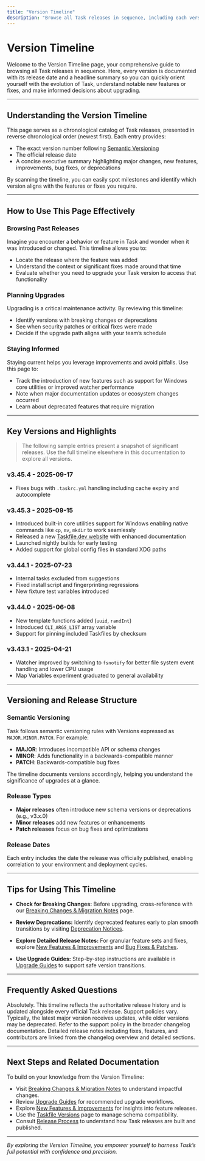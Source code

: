 ```yaml
---
title: "Version Timeline"
description: "Browse all Task releases in sequence, including each version's release date and a summary of headline features or changes. This allows users to quickly get oriented with past and current development activity, making it easy to decide when and how to upgrade."
---
```


# Version Timeline

Welcome to the Version Timeline page, your comprehensive guide to browsing all Task releases in sequence. Here, every version is documented with its release date and a headline summary so you can quickly orient yourself with the evolution of Task, understand notable new features or fixes, and make informed decisions about upgrading.

---

## Understanding the Version Timeline

This page serves as a chronological catalog of Task releases, presented in reverse chronological order (newest first). Each entry provides:

- The exact version number following [Semantic Versioning](https://semver.org/)
- The official release date
- A concise executive summary highlighting major changes, new features, improvements, bug fixes, or deprecations

By scanning the timeline, you can easily spot milestones and identify which version aligns with the features or fixes you require.

---

## How to Use This Page Effectively

### Browsing Past Releases

Imagine you encounter a behavior or feature in Task and wonder when it was introduced or changed. This timeline allows you to:

- Locate the release where the feature was added
- Understand the context or significant fixes made around that time
- Evaluate whether you need to upgrade your Task version to access that functionality

### Planning Upgrades

Upgrading is a critical maintenance activity. By reviewing this timeline:

- Identify versions with breaking changes or deprecations
- See when security patches or critical fixes were made
- Decide if the upgrade path aligns with your team’s schedule

### Staying Informed

Staying current helps you leverage improvements and avoid pitfalls. Use this page to:

- Track the introduction of new features such as support for Windows core utilities or improved watcher performance
- Note when major documentation updates or ecosystem changes occurred
- Learn about deprecated features that require migration

---

## Key Versions and Highlights

> The following sample entries present a snapshot of significant releases. Use the full timeline elsewhere in this documentation to explore all versions.

### v3.45.4 - 2025-09-17

- Fixes bugs with `.taskrc.yml` handling including cache expiry and autocomplete

### v3.45.3 - 2025-09-15

- Introduced built-in core utilities support for Windows enabling native commands like `cp`, `mv`, `mkdir` to work seamlessly
- Released a new [Taskfile.dev website](https://taskfile.dev) with enhanced documentation
- Launched nightly builds for early testing
- Added support for global config files in standard XDG paths

### v3.44.1 - 2025-07-23

- Internal tasks excluded from suggestions
- Fixed install script and fingerprinting regressions
- New fixture test variables introduced

### v3.44.0 - 2025-06-08

- New template functions added (`uuid`, `randInt`)
- Introduced `CLI_ARGS_LIST` array variable
- Support for pinning included Taskfiles by checksum

### v3.43.1 - 2025-04-21

- Watcher improved by switching to `fsnotify` for better file system event handling and lower CPU usage
- Map Variables experiment graduated to general availability

---

## Versioning and Release Structure

### Semantic Versioning

Task follows semantic versioning rules with Versions expressed as `MAJOR.MINOR.PATCH`. For example:

- **MAJOR**: Introduces incompatible API or schema changes
- **MINOR**: Adds functionality in a backwards-compatible manner
- **PATCH**: Backwards-compatible bug fixes

The timeline documents versions accordingly, helping you understand the significance of upgrades at a glance.

### Release Types

- **Major releases** often introduce new schema versions or deprecations (e.g., v3.x.0)
- **Minor releases** add new features or enhancements
- **Patch releases** focus on bug fixes and optimizations

### Release Dates

Each entry includes the date the release was officially published, enabling correlation to your environment and deployment cycles.

---

## Tips for Using This Timeline

- **Check for Breaking Changes:** Before upgrading, cross-reference with our [Breaking Changes & Migration Notes](/changelog/upgrade-guides/breaking-changes) page.

- **Review Deprecations:** Identify deprecated features early to plan smooth transitions by visiting [Deprecation Notices](/changelog/detail-changes/deprecations).

- **Explore Detailed Release Notes:** For granular feature sets and fixes, explore [New Features & Improvements](/changelog/detail-changes/features-improvements) and [Bug Fixes & Patches](/changelog/detail-changes/bug-fixes-patches).

- **Use Upgrade Guides:** Step-by-step instructions are available in [Upgrade Guides](/changelog/upgrade-guides/upgrade-instructions) to support safe version transitions.

---

## Frequently Asked Questions

<AccordionGroup title="FAQs about Version Timeline">
<Accordion title="Can I rely on this timeline to plan upgrades?">
Absolutely. This timeline reflects the authoritative release history and is updated alongside every official Task release.
</Accordion>
<Accordion title="Are all versions still supported?">
Support policies vary. Typically, the latest major version receives updates, while older versions may be deprecated. Refer to the support policy in the broader changelog documentation.
</Accordion>
<Accordion title="Where can I find full release notes?">
Detailed release notes including fixes, features, and contributors are linked from the changelog overview and detailed sections.
</Accordion>
</AccordionGroup>

---

## Next Steps and Related Documentation

To build on your knowledge from the Version Timeline:

- Visit [Breaking Changes & Migration Notes](/changelog/upgrade-guides/breaking-changes) to understand impactful changes.
- Review [Upgrade Guides](/changelog/upgrade-guides/upgrade-instructions) for recommended upgrade workflows.
- Explore [New Features & Improvements](/changelog/detail-changes/features-improvements) for insights into feature releases.
- Use the [Taskfile Versions](https://taskfile.dev/taskfile_versions) page to manage schema compatibility.
- Consult [Release Process](/releasing) to understand how Task releases are built and published.

---

_By exploring the Version Timeline, you empower yourself to harness Task’s full potential with confidence and precision._